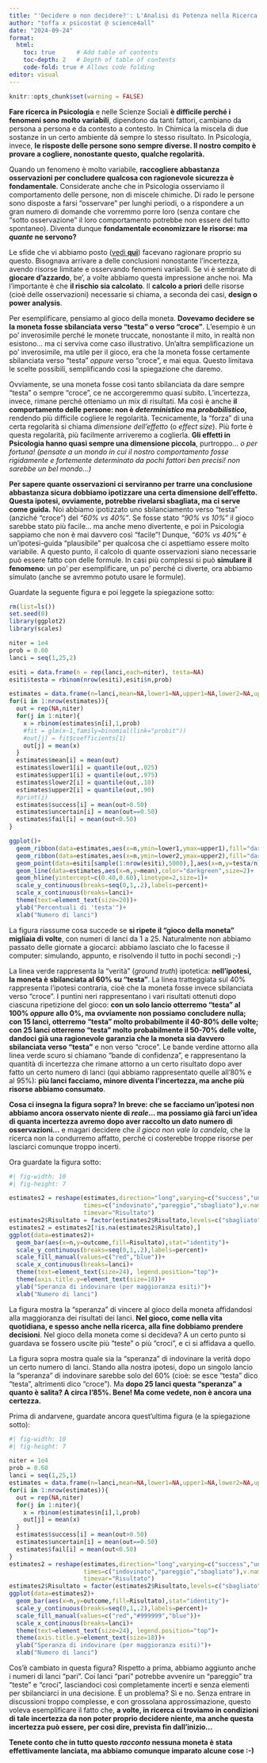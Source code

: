 ```yaml
---
title: "'Decidere o non decidere?': L'Analisi di Potenza nella Ricerca Psicologica"
author: "toffa x psicostat @ science4all"
date: "2024-09-24"
format: 
  html:
    toc: true      # Add table of contents
    toc-depth: 2   # Depth of table of contents
    code-fold: true # Allows code folding
editor: visual
---
```


```r
knitr::opts_chunk$set(warning = FALSE)
```

**Fare ricerca in Psicologia** e nelle Scienze Sociali **è difficile perché i fenomeni sono molto variabili**, dipendono da tanti fattori, cambiano da persona a persona e da contesto a contesto. In Chimica la miscela di due sostanze in un certo ambiente dà sempre lo stesso risultato. In Psicologia, invece, **le risposte delle persone sono sempre diverse. Il nostro compito è provare a cogliere, nonostante questo, qualche regolarità.**

Quando un fenomeno è molto variabile, **raccogliere abbastanza osservazioni per concludere qualcosa con ragionevole sicurezza è fondamentale**. Considerate anche che in Psicologia osserviamo il comportamento delle persone, non di miscele chimiche. Di rado le persone sono disposte a farsi "osservare" per lunghi periodi, o a rispondere a un gran numero di domande che vorremmo porre loro (senza contare che "sotto osservazione" il loro comportamento potrebbe non essere del tutto spontaneo). Diventa dunque **fondamentale economizzare le risorse: ma *quante* ne servono?**

Le sfide che vi abbiamo posto ([vedi **qui**](https://feracot.shinyapps.io/shiny/){target="_blank"}) facevano ragionare proprio su questo. Bisognava arrivare a delle conclusioni nonostante l'incertezza, avendo risorse limitate e osservando fenomeni variabili. Se vi è sembrato di **giocare d'azzardo**, be', a volte abbiamo questa impressione anche noi. Ma l'importante è che **il rischio sia calcolato**. Il **calcolo a priori** delle risorse (cioè delle osservazioni) necessarie si chiama, a seconda dei casi, **design o power analysis**.

Per esemplificare, pensiamo al gioco della moneta. **Dovevamo decidere se la moneta fosse sbilanciata verso "testa" o verso "croce"**. L'esempio è un po' inverosimile perché le monete truccate, nonostante il mito, in realtà non esistono... ma ci serviva come caso illustrativo. Un'altra semplificazione un po' inverosimile, ma utile per il gioco, era che la moneta fosse certamente sbilanciata verso "testa" *oppure* verso "croce", e mai equa. Questo limitava le scelte possibili, semplificando così la spiegazione che daremo.

Ovviamente, se una moneta fosse così tanto sbilanciata da dare sempre "testa" o sempre "croce", ce ne accorgeremmo quasi subito. L'incertezza, invece, rimane perché otteniamo un mix di risultati. Ma così è anche **il comportamento delle persone: non è *deterministico* ma *probabilistico*,** rendendo più difficile cogliere le regolarità. Tecnicamente, la "forza" di una certa regolarità si chiama *dimensione dell'effetto* (o *effect size*). Più forte è questa regolarità, più facilmente arriveremo a coglierla. **Gli effetti in Psicologia hanno quasi sempre una dimensione piccola**, purtroppo... *o per fortuna! (pensate a un mondo in cui il nostro comportamento fosse rigidamente e fortemente determinato da pochi fattori ben precisi! non sarebbe un bel mondo...)*

**Per sapere quante osservazioni ci serviranno per trarre una conclusione abbastanza sicura dobbiamo ipotizzare una certa dimensione dell'effetto. Questa ipotesi, ovviamente, potrebbe rivelarsi sbagliata, ma ci serve come guida.** Noi abbiamo ipotizzato uno sbilanciamento verso "testa" (anziché "croce") del *"60% vs 40%"*. Se fosse stato *"90% vs 10%"* il gioco sarebbe stato più facile... ma anche meno divertente, e poi in Psicologia sappiamo che non è mai davvero così "facile"! Dunque, *"60% vs 40%"* è un'ipotesi-guida "plausibile" per qualcosa che ci aspettiamo essere molto variabile. A questo punto, il calcolo di quante osservazioni siano necessarie può essere fatto con delle formule. In casi più complessi si può **simulare il fenomeno**: un po' per esemplificare, un po' perché ci diverte, ora abbiamo simulato (anche se avremmo potuto usare le formule).

Guardate la seguente figura e poi leggete la spiegazione sotto:

```r
rm(list=ls())
set.seed(0)
library(ggplot2)
library(scales) 

niter = 1e4
prob = 0.60
lanci = seq(1,25,2)

esiti = data.frame(n = rep(lanci,each=niter), testa=NA)
esiti$testa = rbinom(nrow(esiti),esiti$n,prob)

estimates = data.frame(n=lanci,mean=NA,lower1=NA,upper1=NA,lower2=NA,upper2=NA,success=NA)
for(i in 1:nrow(estimates)){
  out = rep(NA,niter)
  for(j in 1:niter){
    x = rbinom(estimates$n[i],1,prob)
    #fit = glm(x~1,family=binomial(link="probit"))
    #out[j] = fit$coefficients[1]
    out[j] = mean(x)
  }
  estimates$mean[i] = mean(out)
  estimates$lower1[i] = quantile(out,.025)
  estimates$upper1[i] = quantile(out,.975)
  estimates$lower2[i] = quantile(out,.10)
  estimates$upper2[i] = quantile(out,.90)
  #print(i)
  estimates$success[i] = mean(out>0.50)
  estimates$uncertain[i] = mean(out==0.50)
  estimates$fail[i] = mean(out<0.50)
}

ggplot()+
  geom_ribbon(data=estimates,aes(x=n,ymin=lower1,ymax=upper1),fill="darkgreen",alpha=.2)+
  geom_ribbon(data=estimates,aes(x=n,ymin=lower2,ymax=upper2),fill="darkgreen",alpha=.2)+
  geom_point(data=esiti[sample(1:nrow(esiti),5000),],aes(x=n,y=testa/n),alpha=.1,position=position_jitter(width=.1,height=.01))+
  geom_line(data=estimates,aes(x=n,y=mean),color="darkgreen",size=2)+
  geom_hline(yintercept=c(0.40,0.60),linetype=2,size=1)+
  scale_y_continuous(breaks=seq(0,1,.2),labels=percent)+
  scale_x_continuous(breaks=lanci)+
  theme(text=element_text(size=20))+
  ylab("Percentuali di 'testa'")+
  xlab("Numero di lanci")
```

La figura riassume cosa succede se **si ripete il "gioco della moneta" migliaia di volte**, con numeri di lanci da 1 a 25. Naturalmente non abbiamo passato delle giornate a giocarci: abbiamo lasciato che lo facesse il computer: simulando, appunto, e risolvendo il tutto in pochi secondi ;-)

La linea verde rappresenta la "verità" (*ground truth*) ipotetica: **nell'ipotesi, la moneta è sbilanciata al 60% su "testa"**. La linea tratteggiata sul 40% rappresenta l'ipotesi contraria, cioè che la moneta fosse invece sbilanciata verso "croce". I puntini neri rappresentano i vari risultati ottenuti dopo ciascuna ripetizione del gioco: **con un solo lancio otterremo "testa" al 100% *oppure* allo 0%, ma ovviamente non possiamo concludere nulla; con 15 lanci, otterremo "testa" molto probabilmente il 40-80% delle volte; con 25 lanci otterremo "testa" molto probabilmente il 50-70% delle volte, dandoci già una ragionevole garanzia che la moneta sia davvero sbilanciata verso "testa"** e non verso "croce". Le bande verdine attorno alla linea verde scuro si chiamano "bande di confidenza", e rappresentano la quantità di incertezza che rimane attorno a un certo risultato dopo aver fatto un certo numero di lanci (qui abbiamo rappresentato quelle all'80% e al 95%): **più lanci facciamo, minore diventa l'incertezza, ma anche più risorse abbiamo consumato**.

**Cosa ci insegna la figura sopra? In breve: che se facciamo un'ipotesi non abbiamo ancora osservato niente di *reale*... ma possiamo già farci un'idea di quanta incertezza avremo dopo aver raccolto un dato numero di osservazioni...** e magari decidere che *il gioco non vale la candela*, che la ricerca non la condurremo affatto, perché ci costerebbe troppe risorse per lasciarci comunque troppo incerti.

Ora guardate la figura sotto:

```r
#| fig-width: 10
#| fig-height: 7

estimates2 = reshape(estimates,direction="long",varying=c("success","uncertain","fail"),
                     times=c("indovinato","pareggio","sbagliato"),v.names="outcome",
                     timevar="Risultato")
estimates2$Risultato = factor(estimates2$Risultato,levels=c("sbagliato","indovinato"))
estimates2 = estimates2[!is.na(estimates2$Risultato),]
ggplot(data=estimates2)+
  geom_bar(aes(x=n,y=outcome,fill=Risultato),stat="identity")+
  scale_y_continuous(breaks=seq(0,1,.2),labels=percent)+
  scale_fill_manual(values=c("red","blue"))+
  scale_x_continuous(breaks=lanci)+
  theme(text=element_text(size=24), legend.position="top")+
  theme(axis.title.y=element_text(size=18))+
  ylab("Speranza di indovinare (per maggioranza esiti)")+
  xlab("Numero di lanci")
```

La figura mostra la "speranza" di vincere al gioco della moneta affidandosi alla maggioranza dei risultati dei lanci. **Nel gioco, come nella vita quotidiana, e spesso anche nella ricerca, alla fine dobbiamo prendere decisioni**. Nel gioco della moneta come si decideva? A un certo punto si guardava se fossero uscite più "teste" o più "croci", e ci si affidava a quello.

La figura sopra mostra quale sia la "speranza" di indovinare la verità dopo un certo numero di lanci. Stando alla nostra ipotesi, dopo un singolo lancio la "speranza" di indovinare sarebbe solo del 60% (cioè: se esce "testa" dico "testa", altrimenti dico "croce"). Ma **dopo 25 lanci questa "speranza" a quanto è salita? A circa l'85%. Bene! Ma come vedete, non è ancora una certezza.**

Prima di andarvene, guardate ancora quest'ultima figura (e la spiegazione sotto):

```r
#| fig-width: 10
#| fig-height: 7

niter = 1e4
prob = 0.60
lanci = seq(1,25,1)
estimates = data.frame(n=lanci,mean=NA,lower1=NA,upper1=NA,lower2=NA,upper2=NA,success=NA)
for(i in 1:nrow(estimates)){
  out = rep(NA,niter)
  for(j in 1:niter){
    x = rbinom(estimates$n[i],1,prob)
    out[j] = mean(x)
  }
  estimates$success[i] = mean(out>0.50)
  estimates$uncertain[i] = mean(out==0.50)
  estimates$fail[i] = mean(out<0.50)
}
estimates2 = reshape(estimates,direction="long",varying=c("success","uncertain","fail"),
                     times=c("indovinato","pareggio","sbagliato"),v.names="outcome",
                     timevar="Risultato")
estimates2$Risultato = factor(estimates2$Risultato,levels=c("sbagliato","pareggio","indovinato"))
ggplot(data=estimates2)+
  geom_bar(aes(x=n,y=outcome,fill=Risultato),stat="identity")+
  scale_y_continuous(breaks=seq(0,1,.2),labels=percent)+
  scale_fill_manual(values=c("red","#999999","blue"))+
  scale_x_continuous(breaks=lanci)+
  theme(text=element_text(size=24), legend.position="top")+
  theme(axis.title.y=element_text(size=18))+
  ylab("Speranza di indovinare (per maggioranza esiti)")+
  xlab("Numero di lanci")
```

Cos'è cambiato in questa figura? Rispetto a prima, abbiamo aggiunto anche i numeri di lanci "pari". Coi lanci "pari" potrebbe avvenire un "pareggio" tra "teste" e "croci", lasciandoci così completamente incerti e senza elementi per sbilanciarci in una decisione. È un problema? Sì e no. Senza entrare in discussioni troppo complesse, e con grossolana approssimazione, questo voleva esemplificare il fatto che, **a volte, in ricerca ci troviamo in condizioni di tale incertezza da non poter proprio decidere niente, ma anche questa incertezza può essere, per così dire, prevista fin dall'inizio...**

**Tenete conto che in tutto questo *racconto* nessuna moneta è stata effettivamente lanciata, ma abbiamo comunque imparato alcune cose :-)**
